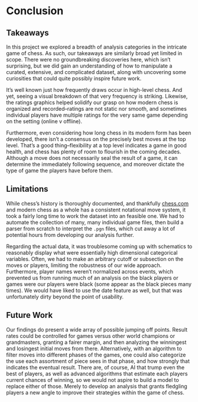 # Conclusion

## Takeaways

In this project we explored a breadth of analysis categories in the intricate 
game of chess. As such, our takeaways are similarly broad yet limited in scope.
There were no groundbreaking discoveries here, which isn't surprising, but we
did gain an understanding of how to manipulate a curated, extensive, and
complicated dataset, along with uncovering some curiosities that could quite 
possibly inspire future work.

It's well known just how frequently draws occur in high-level chess. And yet,
seeing a visual breakdown of that very frequency is striking. Likewise, the
ratings graphics helped solidify our grasp on how modern chess is organized and
recorded--ratings are not static nor smooth, and sometimes individual players
have multiple ratings for the very same game depending on the setting (online v
offline).

Furthermore, even considering how long chess in its modern form has been
developed, there isn't a consensus on the precisely best moves at the top level.
That's a good thing--flexibility at a top level indicates a game in good health,
and chess has plenty of room to flourish in the coming decades. Although a move
does not necessarily seal the result of a game, it can determine the immediately
following sequence, and moreover dictate the type of game the players have
before them.

## Limitations

While chess's history is thoroughly documented, and thankfully [chess.com](chess.com)
and modern chess as a whole has a consistent notational move system, it took a
fairly long time to work the dataset into an feasible one. We had to automate 
the collection of many, many individual game files, then build a parser from 
scratch to interpret the `.pgn` files, which cut away a lot of potential hours
from developing our analysis further.

Regarding the actual data, it was troublesome coming up with schematics to
reasonably display what were essentially high dimensional categorical variables.
Often, we had to make an arbitrary cutoff or subsection on the moves or players,
limiting the robustness of our wide approach. Furthermore, player names weren't
normalized across events, which prevented us from running much of an analysis
on the black players or games were our players were black (some appear as the
black pieces many times). We would have liked to use the date feature as well,
but that was unfortunately dirty beyond the point of usability.

## Future Work

Our findings do present a wide array of possible jumping off points. Result 
rates could be controlled for games versus other world champions or 
grandmasters, granting a fairer margin, and then analyzing the winningest and
losingest initial moves from there. Alternatively, with an algorithm to filter
moves into different phases of the games, one could also categorize the use
each assortment of piece sees in that phase, and how strongly that indicates the
eventual result. There are, of course, AI that trump even the best of players,
as well as advanced algorithms that estimate each players current chances of
winning, so we would not aspire to build a model to replace either of those.
Merely to develop an analysis that grants fledgling players a new angle to
improve their strategies within the game of chess.


